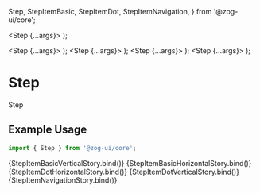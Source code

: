   Step,
  StepItemBasic,
  StepItemDot,
  StepItemNavigation,
} from '@zog-ui/core';

<Meta title="Components/Navigation/Step" component={[Step]} argTypes={{}} />

  <Step {...args}>
    <StepItemBasic
      description="This is a description."
      label="Finished"
      orientation="vertical"
      state="stepCompleted"
      step={1}
      size="sm"
    />
    <StepItemBasic
      description="This is a description."
      label="Error"
      orientation="vertical"
      state="stepError"
      step={4}
      size="sm"
    />
    <StepItemBasic
      description="This is a description."
      label="Finished"
      orientation="vertical"
      state="stepProgress"
      step={2}
      size="sm"
    />
    <StepItemBasic
      description="This is a description."
      label="Waiting"
      orientation="vertical"
      state="stepWaiting"
      step={3}
      size="sm"
    />
  </Step>
);

  <Step {...args}>
    <StepItemBasic
      description="This is a description."
      label="Finished"
      orientation="horizontal"
      state="stepCompleted"
      step={1}
      size="lg"
    />
    <StepItemBasic
      description="This is a description."
      label="Finished"
      orientation="horizontal"
      state="stepProgress"
      step={2}
      size="lg"
    />
    <StepItemBasic
      description="This is a description."
      label="Waiting"
      orientation="horizontal"
      state="stepWaiting"
      step={3}
      size="lg"
    />
    <StepItemBasic
      description="This is a description."
      label="Error"
      orientation="horizontal"
      state="stepError"
      step={4}
      size="lg"
    />
  </Step>
);
  <Step {...args}>
    <StepItemDot
      description="This is a description."
      label="Finished"
      orientation="horizontal"
      state="stepCompleted"
      step={1}
      size="lg"
    />
    <StepItemDot
      description="This is a description."
      label="Finished"
      orientation="horizontal"
      state="stepProgress"
      step={2}
      size="lg"
    />
    <StepItemDot
      description="This is a description."
      label="Waiting"
      orientation="horizontal"
      state="stepWaiting"
      step={3}
      size="lg"
    />
    <StepItemDot
      description="This is a description."
      label="Error"
      orientation="horizontal"
      state="stepError"
      step={4}
      size="lg"
    />
  </Step>
);
  <Step {...args}>
    <StepItemDot
      description="This is a description."
      label="Finished"
      orientation="vertical"
      state="stepCompleted"
      step={1}
      size="sm"
    />
    <StepItemDot
      description="This is a description."
      label="Error"
      orientation="vertical"
      state="stepError"
      step={4}
      size="sm"
    />
    <StepItemDot
      description="This is a description."
      label="Finished"
      orientation="vertical"
      state="stepProgress"
      step={2}
      size="sm"
    />
    <StepItemDot
      description="This is a description."
      label="Waiting"
      orientation="vertical"
      state="stepWaiting"
      step={3}
      size="sm"
    />
  </Step>
);
  <Step {...args}>
    <StepItemNavigation
      description="This is a description."
      label="Finished"
      state="stepCompleted"
      step={1}
      size="sm"
    />
    <StepItemNavigation
      description="This is a description."
      label="Error"
      state="stepError"
      step={4}
      size="sm"
    />
    <StepItemNavigation
      description="This is a description."
      label="Finished"
      state="stepProgress"
      step={2}
      size="sm"
    />
    <StepItemNavigation
      description="This is a description."
      label="Waiting"
      state="stepWaiting"
      step={3}
      size="sm"
    />
  </Step>
);

# Step

Step

## Example Usage

```jsx
import { Step } from '@zog-ui/core';
```

<Canvas columns={2} withSource="close">
  <Story
    args={{
      align: 'flex-start',
      direction: 'column',
      justify: 'flex-start',
      align: 'center',
      wrap: 'wrap',
    }}
    name="StepItemBasicVertical"
  >
    {StepItemBasicVerticalStory.bind()}
  </Story>
  <Story
    args={{
      direction: 'row',
      wrap: 'wrap',
      gap: 'xl',
    }}
    name="StepItemBasicHorizontal"
  >
    {StepItemBasicHorizontalStory.bind()}
  </Story>
  <Story
    args={{
      direction: 'row',
      wrap: 'wrap',
      justify: 'center',
      gap: '4px',
    }}
    name="StepItemDotHorizontal"
  >
    {StepItemDotHorizontalStory.bind()}
  </Story>
  <Story
    args={{
      direction: 'column',
      wrap: 'wrap',
    }}
    name="StepItemDotVertical"
  >
    {StepItemDotVerticalStory.bind()}
  </Story>
  <Story
    args={{
      direction: 'row',
      wrap: 'wrap',
      gap: 'xl',
    }}
    name="StepItemNavigation"
  >
    {StepItemNavigationStory.bind()}
  </Story>
</Canvas>

<ArgsTable of={Step} />
